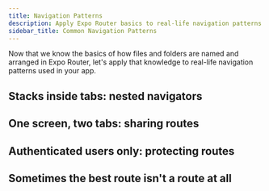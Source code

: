 ```yaml
---
title: Navigation Patterns
description: Apply Expo Router basics to real-life navigation patterns used in your app.
sidebar_title: Common Navigation Patterns
---
```



Now that we know the basics of how files and folders are named and arranged in Expo Router, let's apply that knowledge to real-life navigation patterns used in your app.

## Stacks inside tabs: nested navigators

## One screen, two tabs: sharing routes

## Authenticated users only: protecting routes

## Sometimes the best route isn't a route at all
